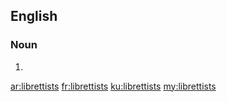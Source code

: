 ==English==

===Noun===
{{head|en|plural}}

# {{plural of|librettist|lang=en}}

[[ar:librettists]]
[[fr:librettists]]
[[ku:librettists]]
[[my:librettists]]